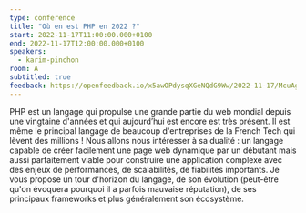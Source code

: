 ```yaml
---
type: conference
title: "Où en est PHP en 2022 ?"
start: 2022-11-17T11:00:00.000+0100
end: 2022-11-17T12:00:00.000+0100
speakers:
  - karim-pinchon
room: A
subtitled: true
feedback: https://openfeedback.io/x5awOPdysqXGeNQdG9Ww/2022-11-17/McuAg5KTO05Wik6Zp37F
---
```


PHP est un langage qui propulse une grande partie du web mondial depuis une
vingtaine d'années et qui aujourd’hui est encore est très présent. Il est même
le principal langage de beaucoup d'entreprises de la French Tech qui lèvent des
millions ! Nous allons nous intéresser à sa dualité : un langage capable de
créer facilement une page web dynamique par un débutant mais aussi parfaitement
viable pour construire une application complexe avec des enjeux de performances,
de scalabilités, de fiabilités importants. Je vous propose un tour d'horizon du
langage, de son évolution (peut-être qu'on évoquera pourquoi il a parfois
mauvaise réputation), de ses principaux frameworks et plus généralement son
écosystème.

